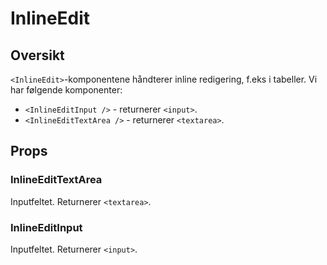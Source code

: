 
<Meta of={InlineEditStories} />

# InlineEdit

<ComponentLinkRow
  docsHref="https://design.domstol.no/987b33f71/p/767867-inlineedit"
  githubHref="https://github.com/domstolene/designsystem/tree/main/packages/components/src/components/InlineEdit"
  figmaHref="https://www.figma.com/file/ewqSDmkgqDQ5PyOsRp4V5b/DDS-Komponenter?node-id=9005%3A150044"
/>

## Oversikt

`<InlineEdit>`-komponentene håndterer inline redigering, f.eks i tabeller. Vi har følgende komponenter:

- `<InlineEditInput />` - returnerer `<input>`.
- `<InlineEditTextArea />` - returnerer `<textarea>`.

## Props

### InlineEditTextArea

Inputfeltet. Returnerer `<textarea>`.

<Canvas of={InlineEditTextAreaStories.Default} sourceState="shown" />
<Controls of={InlineEditTextAreaStories.Default} />

### InlineEditInput

Inputfeltet. Returnerer `<input>`.

<Canvas of={InlineEditInputStories.Default} sourceState="shown" />
<Controls of={InlineEditInputStories.Default} />
